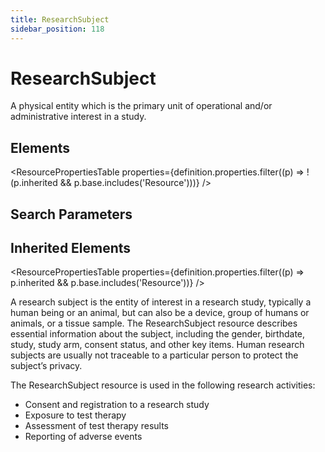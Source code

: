 ```yaml
---
title: ResearchSubject
sidebar_position: 118
---
```



# ResearchSubject

A physical entity which is the primary unit of operational and/or administrative interest in a study.

<Tabs queryString="section">
  <TabItem value="schema" label="Schema" default>

## Elements

<ResourcePropertiesTable
  properties={definition.properties.filter((p) => !(p.inherited && p.base.includes('Resource')))}
/>

## Search Parameters

<SearchParamsTable searchParams={definition.searchParameters} />

## Inherited Elements

<ResourcePropertiesTable properties={definition.properties.filter((p) => p.inherited && p.base.includes('Resource'))} />

  </TabItem>
  <TabItem value="usage" label="Usage">
<div> <a name="scope"></a>  <p>A research subject is the entity of interest in a research study, typically a human being or an animal, but can also be a device, group of humans or animals, or a tissue sample. The <Link to="/docs/api/fhir/resources/researchsubject">ResearchSubject</Link> resource describes essential information about the subject, including the gender, birthdate, study, study arm, consent status, and other key items. Human research subjects are usually not traceable to a particular person to protect the subject’s privacy.</p>     <p>The <Link to="/docs/api/fhir/resources/researchsubject">ResearchSubject</Link> resource is used in the following research activities:</p>     <ul>       <li>Consent and registration to a research study       </li>       <li>Exposure to test therapy       </li>       <li>Assessment of test therapy results   </li>       <li>Reporting of adverse events       </li>     </ul> </div>
  </TabItem>

</Tabs>
